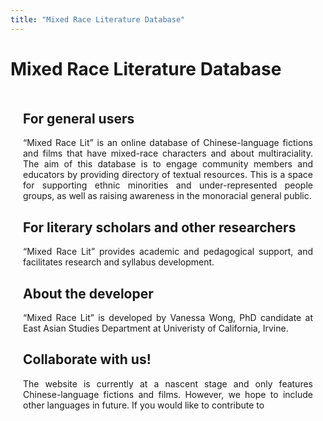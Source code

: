 ```yaml
---
title: "Mixed Race Literature Database"
---
```


<style type="text/css">
.title {
  display: none;
}
img {
  border-radius: 200px 200px 200px 200px;
}

</style>

# Mixed Race Literature Database

<div class="row" style="text-align: justify; text-justify: inter-word;  padding-top: 2px;padding-right: 20px;padding-left: 20px">

## For general users

"Mixed Race Lit" is an online database of Chinese-language fictions and films that have mixed-race characters and about multiraciality. The aim of this database is to engage community members and educators by providing directory of textual resources. This is a space for supporting ethnic minorities and under-represented people groups, as well as raising awareness in the monoracial general public. 


## For literary scholars and other researchers

"Mixed Race Lit" provides academic and pedagogical support, and facilitates research and syllabus development. 


## About the developer

"Mixed Race Lit" is developed by Vanessa Wong, PhD candidate at East Asian Studies Department at Univeristy of California, Irvine. 


## Collaborate with us!
The website is currently at a nascent stage and only features Chinese-language fictions and films. However, we hope to include other languages in future. If you would like to contribute to

</div>
